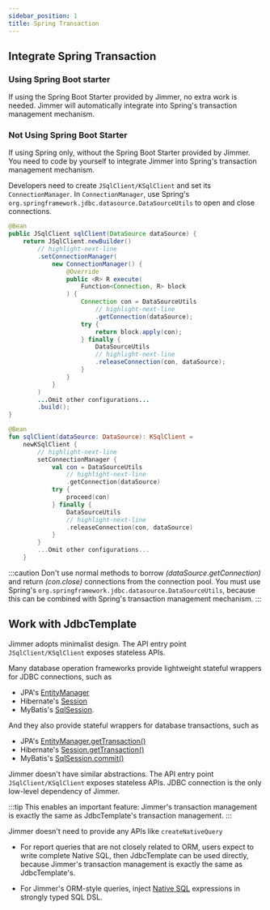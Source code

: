```yaml
---
sidebar_position: 1
title: Spring Transaction
---
```



## Integrate Spring Transaction

### Using Spring Boot starter

If using the Spring Boot Starter provided by Jimmer, no extra work is needed. Jimmer will automatically integrate into Spring's transaction management mechanism.

### Not Using Spring Boot Starter 

If using Spring only, without the Spring Boot Starter provided by Jimmer. 
You need to code by yourself to integrate Jimmer into Spring's transaction management mechanism.

Developers need to create `JSqlClient/KSqlClient` and set its `ConnectionManager`. In `ConnectionManager`, use Spring's `org.springframework.jdbc.datasource.DataSourceUtils` to open and close connections.

<Tabs groupId="language">
<TabItem value="java" label="Java">

```java title="Book.java"
@Bean  
public JSqlClient sqlClient(DataSource dataSource) {
    return JSqlClient.newBuilder()
        // highlight-next-line  
        .setConnectionManager(
            new ConnectionManager() {
                @Override
                public <R> R execute(
                    Function<Connection, R> block
                ) {
                    Connection con = DataSourceUtils
                        // highlight-next-line
                        .getConnection(dataSource);
                    try {
                        return block.apply(con);
                    } finally {
                        DataSourceUtils
                        // highlight-next-line
                        .releaseConnection(con, dataSource);
                    }
                }
            }
        )
        ...Omit other configurations...
        .build();
}
```

</TabItem>
<TabItem value="kotlin" label="Kotlin">

```kotlin title="Book.kt"
@Bean
fun sqlClient(dataSource: DataSource): KSqlClient = 
    newKSqlClient {
        // highlight-next-line
        setConnectionManager {
            val con = DataSourceUtils
                // highlight-next-line
                .getConnection(dataSource)
            try {
                proceed(con)  
            } finally {
                DataSourceUtils
                // highlight-next-line
                .releaseConnection(con, dataSource)
            }
        }
        ...Omit other configurations...
    }
```

</TabItem> 
</Tabs>

:::caution
Don't use normal methods to borrow *(dataSource.getConnection)* and return *(con.close)* connections from the connection pool. 
You must use Spring's `org.springframework.jdbc.datasource.DataSourceUtils`, 
because this can be combined with Spring's transaction management mechanism.
:::

## Work with JdbcTemplate

Jimmer adopts minimalist design. The API entry point `JSqlClient/KSqlClient` exposes stateless APIs.

Many database operation frameworks provide lightweight stateful wrappers for JDBC connections, such as
-   JPA's [EntityManager](https://docs.oracle.com/javaee/7/api/javax/persistence/EntityManager.html)
-   Hibernate's [Session](https://docs.jboss.org/hibernate/orm/6.2/javadocs/org/hibernate/Session.html) 
-   MyBatis's [SqlSession](https://javadoc.io/doc/org.mybatis/mybatis/latest/org/apache/ibatis/session/SqlSession.html).

And they also provide stateful wrappers for database transactions, such as
-   JPA's [EntityManager.getTransaction()](https://docs.oracle.com/javaee/7/api/javax/persistence/EntityManager.html#getTransaction--)
-   Hibernate's [Session.getTransaction()](https://docs.jboss.org/hibernate/orm/6.2/javadocs/org/hibernate/SharedSessionContract.html#getTransaction())
-   MyBatis's [SqlSession.commit()](https://javadoc.io/doc/org.mybatis/mybatis/latest/org/apache/ibatis/session/SqlSession.html#commit())

Jimmer doesn't have similar abstractions. The API entry point `JSqlClient/KSqlClient` exposes stateless APIs. JDBC connection is the only low-level dependency of Jimmer.  

:::tip
This enables an important feature: Jimmer's transaction management is exactly the same as JdbcTemplate's transaction management.
:::

Jimmer doesn't need to provide any APIs like `createNativeQuery`

-   For report queries that are not closely related to ORM, users expect to write complete Native SQL, then JdbcTemplate can be used directly, because Jimmer's transaction management is exactly the same as JdbcTemplate's.

-   For Jimmer's ORM-style queries, inject [Native SQL](../query/native-sql) expressions in strongly typed SQL DSL.

